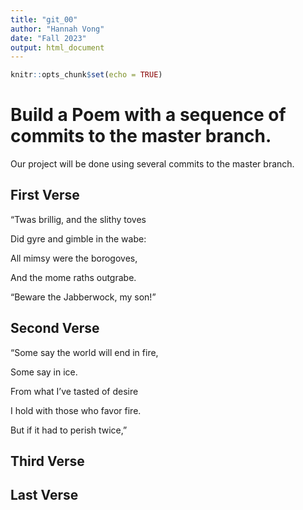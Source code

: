```yaml
---
title: "git_00"
author: "Hannah Vong"
date: "Fall 2023"
output: html_document
---
```


```r
knitr::opts_chunk$set(echo = TRUE)
```
# Build a Poem with a sequence of commits to the master branch.
Our project will be done using several commits to the master branch.
<!-- Do not modify or change any text in "!--" bracketed areas such as this --- these are instructions to
you, if you change any of this the git program will notice it and compromise your git merging strategy !-->

## First Verse 
<!--Put the first five lines of a poem by Lewis Carrol in this section!-->

"Twas brillig, and the slithy toves

Did gyre and gimble in the wabe:

All mimsy were the borogoves,

And the mome raths outgrabe.

“Beware the Jabberwock, my son!"

## Second Verse
<!--Put the first five lines of a poem by Robert Frost here!-->

"Some say the world will end in fire,

Some say in ice.

From what I’ve tasted of desire

I hold with those who favor fire.

But if it had to perish twice,"

## Third Verse
<!--Put the first two verses of The Walrus and the Carpenter here!-->


## Last Verse
<!--Put a short poem of your choice 8-20 lines,here!-->
